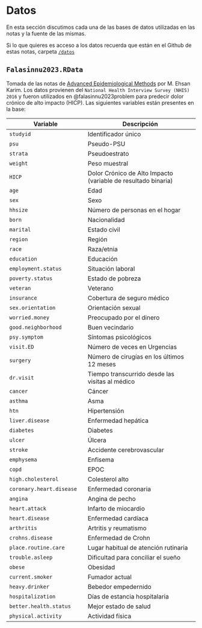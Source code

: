 # Datos

En esta sección discutimos cada una de las bases de datos utilizadas en las notas y la fuente de las mismas. 

::: {.callout-note}
Si lo que quieres es acceso a los datos recuerda que están en el Github de estas notas, carpeta [`/datos`](https://github.com/RodrigoZepeda/R2024/tree/main/datos) 
:::

## `Falasinnu2023.RData`

Tomada de las notas de [Advanced Epidemiological Methods](https://ehsanx.github.io/EpiMethods/) por M. Ehsan Karim. Los datos provienen del `National Health Interview Survey (NHIS) 2016 ` y fueron utilizados en @falasinnu2023problem para predecir dolor crónico de alto impacto (HICP). Las siguientes variables están presentes en la base:

| Variable                   | Descripción                                |
|-------------------------------|--------------------------------------------|
| `studyid`                       | Identificador único                        |
| `psu`                           | Pseudo-PSU                                 |
| `strata`                        | Pseudoestrato                              |
| `weight`                        | Peso muestral                              |
| `HICP`                          | Dolor Crónico de Alto Impacto  (variable de resultado binaria)       |
| `age`                           | Edad                                       |
| `sex`                           | Sexo                                       |
| `hhsize`                        | Número de personas en el hogar             |
| `born`                          | Nacionalidad                               |
| `marital`                       | Estado civil                               |
| `region`                        | Región                                     |
| `race`                          | Raza/etnia                                 |
| `education`                     | Educación                                  |
| `employment.status`             | Situación laboral                          |
| `poverty.status`                | Estado de pobreza                          |
| `veteran`                       | Veterano                                   |
| `insurance`                     | Cobertura de seguro médico                 |
| `sex.orientation`               | Orientación sexual                         |
| `worried.money`                 | Preocupado por el dinero                   |
| `good.neighborhood`             | Buen vecindario                            |
| `psy.symptom`                   | Síntomas psicológicos                      |
| `visit.ED`                      | Número de veces en Urgencias               |
| `surgery`                       | Número de cirugías en los últimos 12 meses |
| `dr.visit`                      | Tiempo transcurrido desde las visitas al médico |
| `cancer`                        | Cáncer                                     |
| `asthma`                        | Asma                                       |
| `htn`                           | Hipertensión                               |
| `liver.disease`                 | Enfermedad hepática                        |
| `diabetes`                      | Diabetes                                   |
| `ulcer`                         | Úlcera                                     |
| `stroke`                        | Accidente cerebrovascular                  |
| `emphysema`                     | Enfisema                                   |
| `copd`                          | EPOC                                       |
| `high.cholesterol`              | Colesterol alto                            |
| `coronary.heart.disease`        | Enfermedad coronaria                       |
| `angina`                        | Angina de pecho                            |
| `heart.attack`                  | Infarto de miocardio                       |
| `heart.disease`                 | Enfermedad cardíaca                        |
| `arthritis`                     | Artritis y reumatismo                      |
| `crohns.disease`                | Enfermedad de Crohn                        |
| `place.routine.care`            | Lugar habitual de atención rutinaria       |
| `trouble.asleep`                | Dificultad para conciliar el sueño         |
| `obese`                         | Obesidad                                   |
| `current.smoker`                | Fumador actual                             |
| `heavy.drinker`                 | Bebedor empedernido                        |
| `hospitalization`               | Días de estancia hospitalaria              |
| `better.health.status`          | Mejor estado de salud                      |
| `physical.activity`             | Actividad física                           |

